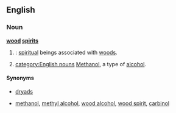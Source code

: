 ==English==
===Noun===
'''[[wood]] [[spirits]]'''
#{{plural of|wood spirit|nodot=1}}: [[spiritual]] beings associated with [[woods]].
#{{plurale tantum}}[[category:English nouns]] [[methanol|Methanol]], a type of [[alcohol]].
====Synonyms====
*{{sense|spiritual beings}} [[dryads]]
*{{sense|alcohol}} [[methanol]], [[methyl alcohol]], [[wood alcohol]], [[wood spirit]], [[carbinol]]